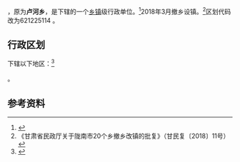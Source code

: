 {{中国乡级行政区|62/12/25/204/000}}

'''{{PAGENAMEBASE}}'''，原为'''卢河乡'''，是{{PRC admin/fullname|62/12/25/204/000|3}}下辖的一个[[乡镇|乡镇]]级行政单位。<ref>{{PRC admin/ref sgc|{{PRC admin/parent|62/12/25/204/000}}}}</ref>2018年3月撤乡设镇。<ref>《甘肃省民政厅关于陇南市20个乡撤乡改镇的批复》（甘民复〔2018〕11号）</ref>区划代码改为621225114 。

== 行政区划 ==
{{PAGENAMEBASE}}下辖以下地区：<ref>{{PRC admin/ref sgc|62/12/25/204/000}}</ref>

{{PRC admin/children|62/12/25/204/000}}。

== 参考资料 ==

{{reflist}}

{{行政区划小作品}}
{{PRC admin/navcat|62/12/25/204/000}}